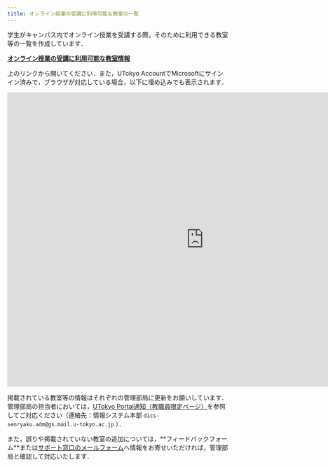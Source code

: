 ```yaml
---
title: オンライン授業の受講に利用可能な教室の一覧
---
```



学生がキャンパス内でオンライン授業を受講する際，そのために利用できる教室等の一覧を作成しています．

<b class="box center"><a href="https://univtokyo.sharepoint.com/:x:/s/utokyoaccount/EWbq5PE5-YVKrOq37ZS8VfEBHo4TGIps8Dy7ZLq_CX9MyA?e=Mdfvc8">オンライン授業の受講に利用可能な教室情報</a></b>

上のリンクから開いてください．また，UTokyo AccountでMicrosoftにサインイン済みで，ブラウザが対応している場合，以下に埋め込みでも表示されます．

<div class="iframe-container" style="--aspect-ratio: 75%;">
<iframe width="896" height="672" frameborder="0" src="https://univtokyo.sharepoint.com/sites/utokyoaccount/_layouts/15/Doc.aspx?sourcedoc={f1e4ea66-f939-4a85-acea-b7ed94bc55f1}&action=embedview&Item='Sheet1'!A%3AO&wdAllowInteractivity=True&ActiveCell='Sheet1'!A1&wdHideHeaders=True&wdHideSheetTabs=True&wdInConfigurator=True&edesNext=false&ejss=false"></iframe>
</div>

掲載されている教室等の情報はそれぞれの管理部局に更新をお願いしています．管理部局の担当者においては，[UTokyo Portal通知（教職員限定ページ）](https://univtokyo.sharepoint.com/sites/utokyoportal/Lists/ListNotification/DispForm.aspx?ID=2493)を参照してご対応ください（連絡先：情報システム本部 `dics-senryaku.adm@gs.mail.u-tokyo.ac.jp` ）．

また，誤りや掲載されていない教室の追加については，**<FormLink>フィードバックフォーム</FormLink>**または[サポート窓口のメールフォーム](/support/#email-form)へ情報をお寄せいただければ，管理部局と確認して対応いたします．
